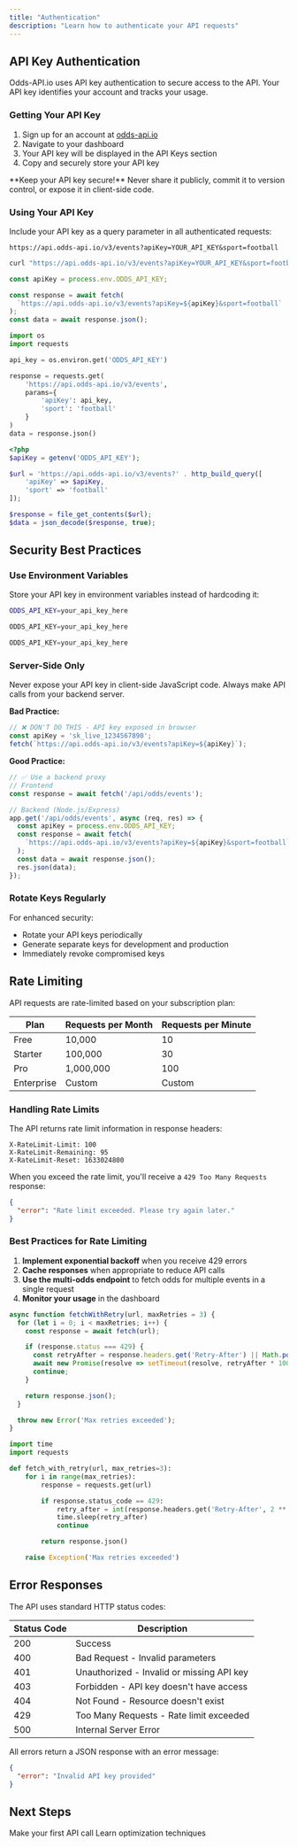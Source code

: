 ```yaml
---
title: "Authentication"
description: "Learn how to authenticate your API requests"
---
```


## API Key Authentication

Odds-API.io uses API key authentication to secure access to the API. Your API key identifies your account and tracks your usage.

### Getting Your API Key

1. Sign up for an account at [odds-api.io](https://odds-api.io)
2. Navigate to your dashboard
3. Your API key will be displayed in the API Keys section
4. Copy and securely store your API key

<Warning>
  **Keep your API key secure!** Never share it publicly, commit it to version control, or expose it in client-side code.
</Warning>

### Using Your API Key

Include your API key as a query parameter in all authenticated requests:

```
https://api.odds-api.io/v3/events?apiKey=YOUR_API_KEY&sport=football
```

<CodeGroup>

```bash cURL
curl "https://api.odds-api.io/v3/events?apiKey=YOUR_API_KEY&sport=football"
```

```javascript JavaScript
const apiKey = process.env.ODDS_API_KEY;

const response = await fetch(
  `https://api.odds-api.io/v3/events?apiKey=${apiKey}&sport=football`
);
const data = await response.json();
```

```python Python
import os
import requests

api_key = os.environ.get('ODDS_API_KEY')

response = requests.get(
    'https://api.odds-api.io/v3/events',
    params={
        'apiKey': api_key,
        'sport': 'football'
    }
)
data = response.json()
```

```php PHP
<?php
$apiKey = getenv('ODDS_API_KEY');

$url = 'https://api.odds-api.io/v3/events?' . http_build_query([
    'apiKey' => $apiKey,
    'sport' => 'football'
]);

$response = file_get_contents($url);
$data = json_decode($response, true);
```

</CodeGroup>

## Security Best Practices

### Use Environment Variables

Store your API key in environment variables instead of hardcoding it:

<CodeGroup>

```bash .env
ODDS_API_KEY=your_api_key_here
```

```javascript .env.local (Next.js)
ODDS_API_KEY=your_api_key_here
```

```python .env
ODDS_API_KEY=your_api_key_here
```

</CodeGroup>

### Server-Side Only

<Warning>
  Never expose your API key in client-side JavaScript code. Always make API calls from your backend server.
</Warning>

**Bad Practice:**
```javascript
// ❌ DON'T DO THIS - API key exposed in browser
const apiKey = 'sk_live_1234567890';
fetch(`https://api.odds-api.io/v3/events?apiKey=${apiKey}`);
```

**Good Practice:**
```javascript
// ✅ Use a backend proxy
// Frontend
const response = await fetch('/api/odds/events');

// Backend (Node.js/Express)
app.get('/api/odds/events', async (req, res) => {
  const apiKey = process.env.ODDS_API_KEY;
  const response = await fetch(
    `https://api.odds-api.io/v3/events?apiKey=${apiKey}&sport=football`
  );
  const data = await response.json();
  res.json(data);
});
```

### Rotate Keys Regularly

For enhanced security:
- Rotate your API keys periodically
- Generate separate keys for development and production
- Immediately revoke compromised keys

## Rate Limiting

API requests are rate-limited based on your subscription plan:

| Plan | Requests per Month | Requests per Minute |
|------|-------------------|---------------------|
| Free | 10,000 | 10 |
| Starter | 100,000 | 30 |
| Pro | 1,000,000 | 100 |
| Enterprise | Custom | Custom |

### Handling Rate Limits

The API returns rate limit information in response headers:

```
X-RateLimit-Limit: 100
X-RateLimit-Remaining: 95
X-RateLimit-Reset: 1633024800
```

When you exceed the rate limit, you'll receive a `429 Too Many Requests` response:

```json
{
  "error": "Rate limit exceeded. Please try again later."
}
```

### Best Practices for Rate Limiting

1. **Implement exponential backoff** when you receive 429 errors
2. **Cache responses** when appropriate to reduce API calls
3. **Use the multi-odds endpoint** to fetch odds for multiple events in a single request
4. **Monitor your usage** in the dashboard

<CodeGroup>

```javascript JavaScript - Rate Limit Handling
async function fetchWithRetry(url, maxRetries = 3) {
  for (let i = 0; i < maxRetries; i++) {
    const response = await fetch(url);

    if (response.status === 429) {
      const retryAfter = response.headers.get('Retry-After') || Math.pow(2, i);
      await new Promise(resolve => setTimeout(resolve, retryAfter * 1000));
      continue;
    }

    return response.json();
  }

  throw new Error('Max retries exceeded');
}
```

```python Python - Rate Limit Handling
import time
import requests

def fetch_with_retry(url, max_retries=3):
    for i in range(max_retries):
        response = requests.get(url)

        if response.status_code == 429:
            retry_after = int(response.headers.get('Retry-After', 2 ** i))
            time.sleep(retry_after)
            continue

        return response.json()

    raise Exception('Max retries exceeded')
```

</CodeGroup>

## Error Responses

The API uses standard HTTP status codes:

| Status Code | Description |
|------------|-------------|
| 200 | Success |
| 400 | Bad Request - Invalid parameters |
| 401 | Unauthorized - Invalid or missing API key |
| 403 | Forbidden - API key doesn't have access |
| 404 | Not Found - Resource doesn't exist |
| 429 | Too Many Requests - Rate limit exceeded |
| 500 | Internal Server Error |

All errors return a JSON response with an error message:

```json
{
  "error": "Invalid API key provided"
}
```

## Next Steps

<CardGroup cols={2}>
  <Card title="Quickstart" icon="rocket" href="/quickstart">
    Make your first API call
  </Card>
  <Card title="Best Practices" icon="lightbulb" href="/guides/best-practices">
    Learn optimization techniques
  </Card>
</CardGroup>
